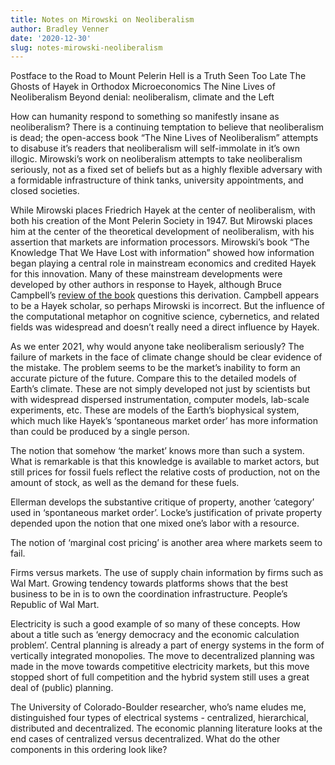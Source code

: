 ```yaml
---
title: Notes on Mirowski on Neoliberalism
author: Bradley Venner
date: '2020-12-30'
slug: notes-mirowski-neoliberalism
---
```


Postface to the Road to Mount Pelerin
Hell is a Truth Seen Too Late
The Ghosts of Hayek in Orthodox Microeconomics
The Nine Lives of Neoliberalism
Beyond denial:  neoliberalism, climate and the Left

How can humanity respond to something so manifestly insane as neoliberalism?  There is a continuing temptation to believe that neoliberalism is dead; the open-access book "The Nine Lives of Neoliberalism" attempts to disabuse it's readers that neoliberalism will self-immolate in it's own illogic.  Mirowski's work on neoliberalism attempts to take neoliberalism seriously, not as a fixed set of beliefs but as a highly flexible adversary with a formidable infrastructure of think tanks, university appointments, and closed societies.  

While Mirowski places Friedrich Hayek at the center of neoliberalism, with both his creation of the Mont Pelerin Society in 1947.  But Mirowski places him at the center of the theoretical development of neoliberalism, with his assertion that markets are information processors.  Mirowski's book "The Knowledge That We Have Lost with information" showed how information began playing a central role in mainstream economics and credited Hayek for this innovation.  Many of these mainstream developments were developed by other authors in response to Hayek, although Bruce Campbell's [review of the book](https://eh.net/book_reviews/the-knowledge-we-have-lost-in-information-the-history-of-information-in-modern-economics/) questions this derivation.  Campbell appears to be a Hayek scholar, so perhaps Mirowski is incorrect.  But the influence of the computational metaphor on cognitive science, cybernetics, and related fields was widespread and doesn't really need a direct influence by Hayek.

As we enter 2021, why would anyone take neoliberalism seriously?  The failure of markets in the face of climate change should be clear evidence of the mistake. The problem seems to be the market's inability to form an accurate picture of the future. Compare this to the detailed models of Earth's climate.  These are not simply developed not just by scientists but with widespread dispersed instrumentation, computer models, lab-scale experiments, etc. These are models of the Earth's biophysical system, which much like Hayek's 'spontaneous market order' has more information than could be produced by a single person.    

The notion that somehow 'the market' knows more than such a system.  What is remarkable is that this knowledge is available to market actors, but still prices for fossil fuels reflect the relative costs of production, not on the amount of stock, as well as the demand for these fuels.

Ellerman develops the substantive critique of property, another 'category' used in 'spontaneous market order'.  Locke's justification of private property depended upon the notion that one mixed one's labor with a resource.

The notion of 'marginal cost pricing' is another area where markets seem to fail.    

Firms versus markets.  The use of supply chain information by firms such as Wal Mart.  Growing tendency towards platforms shows that the best business to be in is to own the coordination infrastructure.  People's Republic of Wal Mart.

Electricity is such a good example of so many of these concepts.  How about a title such as 'energy democracy and the economic calculation problem'.  Central planning is already a part of energy systems in the form of vertically integrated monopolies.  The move to decentralized planning was made in the move towards competitive electricity markets, but this move stopped short of full competition and the hybrid system still uses a great deal of (public) planning.

The University of Colorado-Boulder researcher, who's name eludes me, distinguished four types of electrical systems - centralized, hierarchical, distributed and decentralized.  The economic planning literature looks at the end cases of centralized versus decentralized.  What do the other components in this ordering look like?
